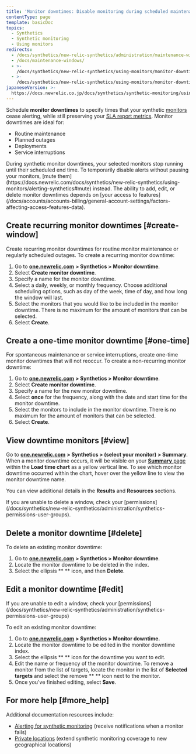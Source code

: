 ```yaml
---
title: 'Monitor downtimes: Disable monitoring during scheduled maintenance times'
contentType: page
template: basicDoc
topics:
  - Synthetics
  - Synthetic monitoring
  - Using monitors
redirects:
  - /docs/synthetics/new-relic-synthetics/administration/maintenance-windows/
  - /docs/maintenance-windows/
  - >-
    /docs/synthetics/new-relic-synthetics/using-monitors/monitor-downtime-disable-monitoring-during-scheduled-maintenance-times/
  - >-
    /docs/synthetics/new-relic-synthetics/using-monitors/monitor-downtimes-disable-monitoring-during-scheduled-maintenance-times/
japaneseVersion: >-
  https://docs.newrelic.co.jp/docs/synthetics/synthetic-monitoring/using-monitors/monitor-downtimes-disable-monitoring-during-scheduled-maintenance-times
---
```


Schedule **monitor downtimes** to specify times that your synthetic [monitors](/docs/synthetics/new-relic-synthetics/using-monitors/add-edit-monitors#types-monitors) cease alerting, while still preserving your [SLA report metrics](/docs/synthetics/new-relic-synthetics/pages/synthetics-sla-report-aggregate-monitor-metrics). Monitor downtimes are ideal for:

* Routine maintenance
* Planned outages
* Deployments
* Service interruptions

<Callout variant="important">
  During synthetic monitor downtimes, your selected monitors stop running until their scheduled end time. To temporarily disable alerts without pausing your monitors, [mute them](https://docs.newrelic.com/docs/synthetics/new-relic-synthetics/using-monitors/alerting-synthetics#mute) instead.
</Callout>

<Callout variant="tip">
  The ability to add, edit, or delete monitor downtimes depends on [your access to features](/docs/accounts/accounts-billing/general-account-settings/factors-affecting-access-features-data).
</Callout>

## Create recurring monitor downtimes [#create-window]

Create recurring monitor downtimes for routine monitor maintenance or regularly scheduled outages. To create a recurring monitor downtime:

1. Go to [**one.newrelic.com**](http://one.newrelic.com/) **> Synthetics > Monitor downtime**.
2. Select **<Icon name="fe-plus-circle"/>
   Create monitor downtime**.
3. Specify a name for the monitor downtime.
4. Select a daily, weekly, or monthly frequency. Choose additional scheduling options, such as day of the week, time of day, and how long the window will last.
5. Select the monitors that you would like to be included in the monitor downtime. There is no maximum for the amount of monitors that can be selected.
6. Select **Create**.

## Create a one-time monitor downtime [#one-time]

For spontaneous maintenance or service interruptions, create one-time monitor downtimes that will not reoccur. To create a non-recurring monitor downtime:

1. Go to [**one.newrelic.com**](http://one.newrelic.com/) **> Synthetics > Monitor downtime**.
2. Select **<Icon name="fe-plus-circle"/>
   Create monitor downtime**.
3. Specify a name for the new monitor downtime.
4. Select **once** for the frequency, along with the date and start time for the monitor downtime.
5. Select the monitors to include in the monitor downtime. There is no maximum for the amount of monitors that can be selected.
6. Select **Create**.

## View downtime monitors [#view]

Go to [**one.newrelic.com**](http://one.newrelic.com/) **> Synthetics > (select your monitor) > Summary**. When a monitor downtime occurs, it will be visible on your [**Summary** page](/docs/synthetics/new-relic-synthetics/pages/synthetics-overview-page-view-monitors-performance) within the **Load time chart** as a yellow vertical line. To see which monitor downtime occurred within the chart, hover over the yellow line to view the monitor downtime name.

You can view additional details in the **Results** and **Resources** sections.

<Callout variant="tip">
  If you are unable to delete a window, check your [permissions](/docs/synthetics/new-relic-synthetics/administration/synthetics-permissions-user-groups).
</Callout>

## Delete a monitor downtime [#delete]

To delete an existing monitor downtime:

1. Go to [**one.newrelic.com**](http://one.newrelic.com/) **> Synthetics > Monitor downtime**.
2. Locate the monitor downtime to be deleted in the index.
3. Select the ellipsis **<Icon name="fe-more-horizontal"/>
   ** icon, and then **Delete**.

## Edit a monitor downtime [#edit]

<Callout variant="tip">
  If you are unable to edit a window, check your [permissions](/docs/synthetics/new-relic-synthetics/administration/synthetics-permissions-user-groups)
</Callout>

To edit an existing monitor downtime:

1. Go to [**one.newrelic.com**](http://one.newrelic.com/) **> Synthetics > Monitor downtime.**
2. Locate the monitor downtime to be edited in the monitor downtime index.
3. Select the ellipsis **<Icon name="fe-more-horizontal"/>
   ** icon for the downtime you want to edit.
4. Edit the name or frequency of the monitor downtime. To remove a monitor from the list of targets, locate the monitor in the list of **Selected targets** and select the remove **<Icon name="fe-x-circle"/>
   ** icon next to the monitor.
5. Once you've finished editing, select **Save**.

## For more help [#more_help]

Additional documentation resources include:

* [Alerting for synthetic monitoring](/docs/synthetics/new-relic-synthetics/using-monitors/alerting-synthetics) (receive notifications when a monitor fails)
* [Private locations](/docs/synthetics/new-relic-synthetics/private-locations/private-locations-overview-monitor-internal-sites-add-new-locations) (extend synthetic monitoring coverage to new geographical locations)
